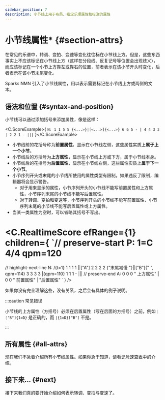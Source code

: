 ```yaml
---
sidebar_position: 7
description: 小节线上用于布局、指定乐理属性和标注的属性
---
```


# 小节线属性* {#section-attrs}

在常见的乐谱中，转调、变拍、变速等变化往往标在小节线上方。但是，这些东西事实上不应该标记在小节线上方（这样在分段线、反复记号等位置会出现歧义），而应该标记在一个小节上方靠左或靠右的位置，前者表示在该小节开头时变化，后者表示在该小节末尾变化。

Sparks NMN 引入了小节线属性，用以表示需要标记在小节线上方或两侧的文本。

## 语法和位置 {#syntax-and-position}

小节线可以通过添加括号来添加属性，像是这样：

<C.ScoreExample>{
`N: 1 1 5 5 {<...>}|[<...>]{<...>} 6 6 5 - | 4 4 3 3 | 2 2 1 - |||`
}</C.ScoreExample>

- 小节线前的花括号称为**前置属性**，显示在小节线左侧，这些属性实质上**属于上一个小节**。
- 小节线后的方括号为**上方属性**，显示在小节线上方或下方，属于小节线本身。
- 小节线后的花括号为**后置属性**，显示在小节线右侧，这些属性实质上**属于下一个小节**。
- 小节序列开头或末尾的小节线所使用的属性类型有限制。如果违反了限制，编辑器将会显示警告。
  - 对于用来显示的属性，小节序列开头的小节线不能写前置属性和上方属性，小节序列末尾的小节线不能写后置属性。
  - 对于转调、变拍和变速等，小节序列开头的小节线不能写前置属性，小节序列末尾的小节线不能写后置属性或上方属性。
- 当某一类属性为空时，可以省略其括号不写出。

<C.RealtimeScore efRange={1} children={
`// preserve-start
P: 1=C 4/4 qpm=120
====
// highlight-next-line
N: /{t=1} 1 1 1 1 ||["A"] 2 2 2 2 {"末尾减慢 "}||["B"]{" ", qpm=114} 3 3 3 3 |{qpm=110} 1 1 1 - |||
// preserve-end
A: 0 0 0 "  上方属性" | 0 0 " 前置属性" | "后置属性"
`
} />

如果你没有完全理解这些，没有关系，之后会有具体的例子说明。

:::caution 常见错误

小节线的上方属性（方括号）必须在后置属性（写在后面的方括号）之前，例如 `|["B"]{1=D}` 是正确的，而 `|{1=D}["B"]` 不是。

:::

## 所有属性 {#all-attrs}

现在我们不急着介绍所有小节线属性。如果你急于知道，请看[记号速查表](/docs/reference/section-attrs)中的介绍。

## 接下来... {#next}

接下来我们真的要开始介绍如何表示转调、变拍与变速了。

